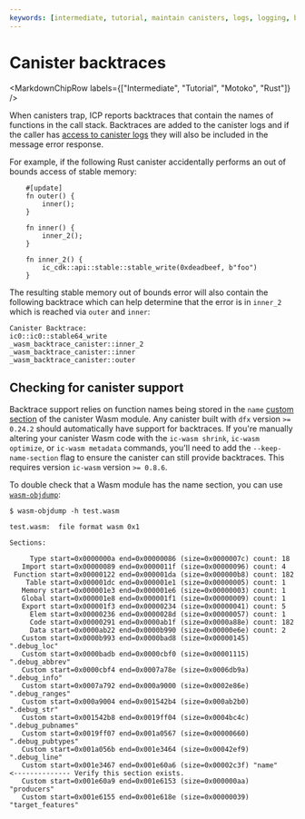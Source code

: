 ```yaml
---
keywords: [intermediate, tutorial, maintain canisters, logs, logging, backtraces, debugging, trap, canister trap]
---
```



# Canister backtraces

<MarkdownChipRow labels={["Intermediate", "Tutorial", "Motoko", "Rust"]} />

When canisters trap, ICP reports backtraces that contain the names of functions in the call stack. Backtraces are added to the canister logs and if the caller has [access to canister logs](/docs/building-apps/canister-management/logs#log-visibility) they will also be included in the message error response.

For example, if the following Rust canister accidentally performs an out of bounds access of stable memory:

```
	#[update]
	fn outer() {
		inner();
	}

	fn inner() {
		inner_2();
	}

	fn inner_2() {
		ic_cdk::api::stable::stable_write(0xdeadbeef, b"foo")
	}
```

The resulting stable memory out of bounds error will also contain the following backtrace which can help determine that the error is in `inner_2` which is reached via `outer` and `inner`:

```
Canister Backtrace:
ic0::ic0::stable64_write
_wasm_backtrace_canister::inner_2
_wasm_backtrace_canister::inner
_wasm_backtrace_canister::outer
```



## Checking for canister support

Backtrace support relies on function names being stored in the `name` [custom section](https://webassembly.github.io/spec/core/appendix/custom.html#name-section) of the canister Wasm module.
Any canister built with `dfx` version `>= 0.24.2` should automatically have support for backtraces. If you're manually altering your canister Wasm code with the `ic-wasm shrink`, `ic-wasm optimize`, or `ic-wasm metadata` commands, you'll need to add the `--keep-name-section` flag to ensure the canister can still provide backtraces. This requires version `ic-wasm` version `>= 0.8.6`.

To double check that a Wasm module has the name section, you can use [`wasm-objdump`](https://github.com/WebAssembly/wabt):

```
$ wasm-objdump -h test.wasm

test.wasm:	file format wasm 0x1

Sections:

     Type start=0x0000000a end=0x00000086 (size=0x0000007c) count: 18
   Import start=0x00000089 end=0x0000011f (size=0x00000096) count: 4
 Function start=0x00000122 end=0x000001da (size=0x000000b8) count: 182
    Table start=0x000001dc end=0x000001e1 (size=0x00000005) count: 1
   Memory start=0x000001e3 end=0x000001e6 (size=0x00000003) count: 1
   Global start=0x000001e8 end=0x000001f1 (size=0x00000009) count: 1
   Export start=0x000001f3 end=0x00000234 (size=0x00000041) count: 5
     Elem start=0x00000236 end=0x0000028d (size=0x00000057) count: 1
     Code start=0x00000291 end=0x0000ab1f (size=0x0000a88e) count: 182
     Data start=0x0000ab22 end=0x0000b990 (size=0x00000e6e) count: 2
   Custom start=0x0000b993 end=0x0000bad8 (size=0x00000145) ".debug_loc"
   Custom start=0x0000badb end=0x0000cbf0 (size=0x00001115) ".debug_abbrev"
   Custom start=0x0000cbf4 end=0x0007a78e (size=0x0006db9a) ".debug_info"
   Custom start=0x0007a792 end=0x000a9000 (size=0x0002e86e) ".debug_ranges"
   Custom start=0x000a9004 end=0x001542b4 (size=0x000ab2b0) ".debug_str"
   Custom start=0x001542b8 end=0x0019ff04 (size=0x0004bc4c) ".debug_pubnames"
   Custom start=0x0019ff07 end=0x001a0567 (size=0x00000660) ".debug_pubtypes"
   Custom start=0x001a056b end=0x001e3464 (size=0x00042ef9) ".debug_line"
   Custom start=0x001e3467 end=0x001e60a6 (size=0x00002c3f) "name"      <-------------- Verify this section exists.
   Custom start=0x001e60a9 end=0x001e6153 (size=0x000000aa) "producers"
   Custom start=0x001e6155 end=0x001e618e (size=0x00000039) "target_features"
```